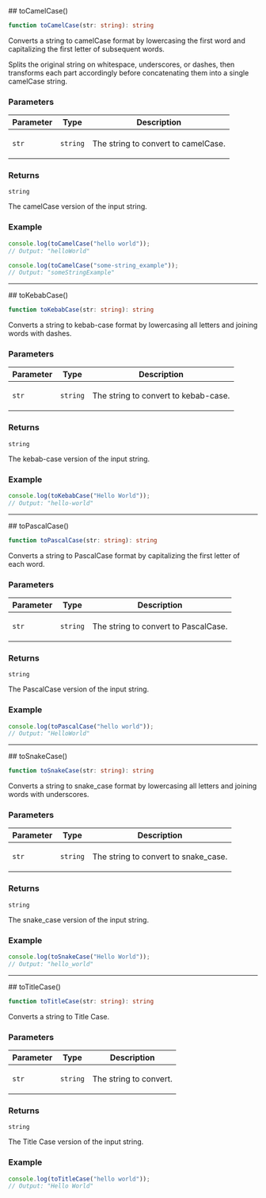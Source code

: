 
[//]: # (Do not edit directly)
[//]: # (Generated by the Cocokits TypeDoc custom theme on Sun Jan 19 2025)



<Meta title='Utils/String'/>
<MdxPage breadcrumb='Utils' title='String' tocItems={tocItems} hideThemeSwitcher={true}>
<div>
</div><div id="selection_tocamelcase">
## toCamelCase()

```ts
function toCamelCase(str: string): string
```

Converts a string to camelCase format by lowercasing the first word
and capitalizing the first letter of subsequent words.

Splits the original string on whitespace, underscores, or dashes, then
transforms each part accordingly before concatenating them into a single
camelCase string.

### Parameters

<table class="arg-type-table arg-type-table--full-width">
<thead>
<tr>
<th>Parameter</th>
<th>Type</th>
<th>Description</th>
</tr>
</thead>
<tbody>
<tr>
<td>

`str`

</td>
<td>

`string`

</td>
<td>

The string to convert to camelCase.

</td>
</tr>
</tbody>
</table>

### Returns

`string`

The camelCase version of the input string.

### Example

```ts
console.log(toCamelCase("hello world"));
// Output: "helloWorld"

console.log(toCamelCase("some-string_example"));
// Output: "someStringExample"
```

***

</div><div id="selection_tokebabcase">
## toKebabCase()

```ts
function toKebabCase(str: string): string
```

Converts a string to kebab-case format by lowercasing all letters and joining words with dashes.

### Parameters

<table class="arg-type-table arg-type-table--full-width">
<thead>
<tr>
<th>Parameter</th>
<th>Type</th>
<th>Description</th>
</tr>
</thead>
<tbody>
<tr>
<td>

`str`

</td>
<td>

`string`

</td>
<td>

The string to convert to kebab-case.

</td>
</tr>
</tbody>
</table>

### Returns

`string`

The kebab-case version of the input string.

### Example

```ts
console.log(toKebabCase("Hello World"));
// Output: "hello-world"
```

***

</div><div id="selection_topascalcase">
## toPascalCase()

```ts
function toPascalCase(str: string): string
```

Converts a string to PascalCase format by capitalizing the first letter of each word.

### Parameters

<table class="arg-type-table arg-type-table--full-width">
<thead>
<tr>
<th>Parameter</th>
<th>Type</th>
<th>Description</th>
</tr>
</thead>
<tbody>
<tr>
<td>

`str`

</td>
<td>

`string`

</td>
<td>

The string to convert to PascalCase.

</td>
</tr>
</tbody>
</table>

### Returns

`string`

The PascalCase version of the input string.

### Example

```ts
console.log(toPascalCase("hello world"));
// Output: "HelloWorld"
```

***

</div><div id="selection_tosnakecase">
## toSnakeCase()

```ts
function toSnakeCase(str: string): string
```

Converts a string to snake_case format by lowercasing all letters and joining words with underscores.

### Parameters

<table class="arg-type-table arg-type-table--full-width">
<thead>
<tr>
<th>Parameter</th>
<th>Type</th>
<th>Description</th>
</tr>
</thead>
<tbody>
<tr>
<td>

`str`

</td>
<td>

`string`

</td>
<td>

The string to convert to snake_case.

</td>
</tr>
</tbody>
</table>

### Returns

`string`

The snake_case version of the input string.

### Example

```ts
console.log(toSnakeCase("Hello World"));
// Output: "hello_world"
```

***

</div><div id="selection_totitlecase">
## toTitleCase()

```ts
function toTitleCase(str: string): string
```

Converts a string to Title Case.

### Parameters

<table class="arg-type-table arg-type-table--full-width">
<thead>
<tr>
<th>Parameter</th>
<th>Type</th>
<th>Description</th>
</tr>
</thead>
<tbody>
<tr>
<td>

`str`

</td>
<td>

`string`

</td>
<td>

The string to convert.

</td>
</tr>
</tbody>
</table>

### Returns

`string`

The Title Case version of the input string.

### Example

```ts
console.log(toTitleCase("hello world"));
// Output: "Hello World"
```

</div>
</MdxPage>
